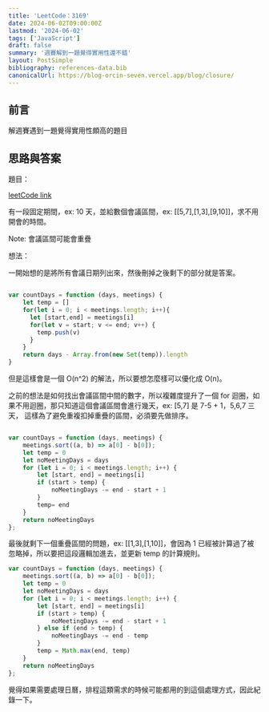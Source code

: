 ```yaml
---
title: 'LeetCode：3169'
date: 2024-06-02T09:00:00Z
lastmod: '2024-06-02'
tags: ['JavaScript']
draft: false
summary: '週賽解到一題覺得實用性還不錯'
layout: PostSimple
bibliography: references-data.bib
canonicalUrl: https://blog-orcin-seven.vercel.app/blog/closure/
---
```


## 前言

解週賽遇到一題覺得實用性頗高的題目

## 思路與答案

題目：

[leetCode link](https://leetcode.com/problems/count-days-without-meetings/description/)

有一段固定期間，ex: 10 天，並給數個會議區間，ex: [[5,7],[1,3],[9,10]]，求不用開會的時間。

Note: 會議區間可能會重疊

想法：

一開始想的是將所有會議日期列出來，然後刪掉之後剩下的部分就是答案。

```JavaScript

var countDays = function (days, meetings) {
    let temp = []
    for(let i = 0; i < meetings.length; i++){
      let [start,end] = meetings[i]
      for(let v = start; v <= end; v++) {
        temp.push(v)
      }
    }
    return days - Array.from(new Set(temp)).length
}

```

但是這樣會是一個 O(n^2) 的解法，所以要想怎麼樣可以優化成 O(n)。

之前的想法是如何找出會議區間中間的數字，所以複雜度提升了一個 for 迴圈，如果不用迴圈，那只知道這個會議區間會進行幾天，ex: [5,7] 是 7-5 + 1，5,6,7 三天，
這樣為了避免重複扣掉重疊的區間，必須要先做排序。

```JavaScript

var countDays = function (days, meetings) {
    meetings.sort((a, b) => a[0] - b[0]);
    let temp = 0
    let noMeetingDays = days
    for (let i = 0; i < meetings.length; i++) {
        let [start, end] = meetings[i]
        if (start > temp) {
            noMeetingDays -= end - start + 1
        }
        temp= end
    }
    return noMeetingDays
};

```

最後就剩下一個重疊區間的問題，ex: [[1,3],[1,10]]，會因為 1 已經被計算過了被忽略掉，所以要把這段邏輯加進去，並更新 temp 的計算規則。

```JavaScript
var countDays = function (days, meetings) {
    meetings.sort((a, b) => a[0] - b[0]);
    let temp = 0
    let noMeetingDays = days
    for (let i = 0; i < meetings.length; i++) {
        let [start, end] = meetings[i]
        if (start > temp) {
            noMeetingDays -= end - start + 1
        } else if (end > temp) {
            noMeetingDays -= end - temp
        }
        temp = Math.max(end, temp)
    }
    return noMeetingDays
};
```

覺得如果需要處理日曆，排程這類需求的時候可能都用的到這個處理方式，因此紀錄一下。
